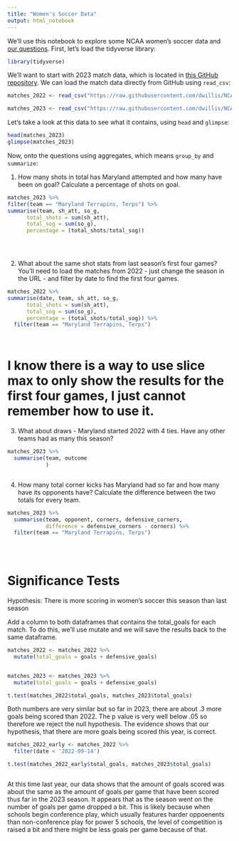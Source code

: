 ```yaml
---
title: "Women's Soccer Data"
output: html_notebook
---
```


We'll use this notebook to explore some NCAA women's soccer data and [our questions](https://docs.google.com/spreadsheets/d/1kTSrnl1URmcexIWLDMWqDnp3q-c2OS45uifnhjp10n4/edit#gid=0). First, let's load the tidyverse library:

```r
library(tidyverse)
```

We'll want to start with 2023 match data, which is located in [this GitHub repository](https://github.com/dwillis/NCAAWomensSoccerData). We can load the match data directly from GitHub using `read_csv`:


```r
matches_2022 <- read_csv("https://raw.githubusercontent.com/dwillis/NCAAWomensSoccerData/main/data/ncaa_womens_soccer_matchstats_2022.csv")

matches_2023 <- read_csv("https://raw.githubusercontent.com/dwillis/NCAAWomensSoccerData/main/data/ncaa_womens_soccer_matchstats_2023.csv")
```

Let's take a look at this data to see what it contains, using `head` and `glimpse`:

```r
head(matches_2023)
glimpse(matches_2023)
```

Now, onto the questions using aggregates, which means `group_by` and `summarize`:

1. How many shots in total has Maryland attempted and how many have been on goal? Calculate a percentage of shots on goal.

```r
matches_2023 %>% 
filter(team == "Maryland Terrapins, Terps") %>% 
summarise(team, sh_att, so_g,
      total_shots = sum(sh_att),
      total_sog = sum(so_g),
      percentage = (total_shots/total_sog))


 


```

2. What about the same shot stats from last season's first four games? You'll need to load the matches from 2022 - just change the season in the URL - and filter by date to find the first four games.

```r
matches_2022 %>% 
summarise(date, team, sh_att, so_g,
      total_shots = sum(sh_att),
      total_sog = sum(so_g),
      percentage = (total_shots/total_sog)) %>% 
  filter(team == "Maryland Terrapins, Terps")




```
# I know there is a way to use slice max to only show the results for the first four games, I just cannot remember how to use it. 



3. What about draws - Maryland started 2022 with 4 ties. Have any other teams had as many this season?

```r
matches_2023 %>% 
  summarise(team, outcome
            ) 



```


4. How many total corner kicks has Maryland had so far and how many have its opponents have? Calculate the difference between the two totals for every team.

```r
matches_2023 %>% 
  summarise(team, opponent, corners, defensive_corners,
            difference = defensive_corners - corners) %>% 
  filter(team == "Maryland Terrapins, Terps") 
  
 



```


# Significance Tests

Hypothesis: There is more scoring in women's soccer this season than last season

Add a column to both dataframes that contains the total_goals for each match. To do this, we'll use mutate and we will save the results back to the same dataframe. 


```r
matches_2022 <- matches_2022 %>% 
  mutate(total_goals = goals + defensive_goals)


matches_2023 <- matches_2023 %>% 
  mutate(total_goals = goals + defensive_goals)


```


```r

t.test(matches_2022$total_goals, matches_2023$total_goals)


```

Both numbers are very similar but so far in 2023, there are about .3 more goals being scored than 2022. The p value is very well below .05 so therefore we reject the null hypothesis. The evidence shows that our hypothesis, that there are more goals being scored this year, is correct. 




```r

matches_2022_early <- matches_2022 %>% 
  filter(date < '2022-09-14')


```



```r

t.test(matches_2022_early$total_goals, matches_2023$total_goals)



```


At this time last year, our data shows that the amount of goals scored was about the same as the amount of goals per game that have been scored thus far in the 2023 season. It appears that as the season went on the number of goals per game dropped a bit. This is likely because when schools begin conference play, which usually features harder oppoenents than non-conference play for power 5 schools, the level of competition is raised a bit and there might be less goals per game because of that.






